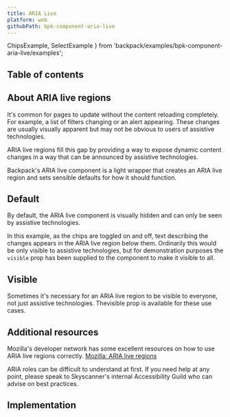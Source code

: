 ```yaml
---
title: ARIA Live
platform: web
githubPath: bpk-component-aria-live
---
```



  ChipsExample,
  SelectExample
} from 'backpack/examples/bpk-component-aria-live/examples';


## Table of contents

## About ARIA live regions

It's common for pages to update without the content reloading completely. For example, a list of filters changing or an alert appearing. These changes are usually visually apparent but may not be obvious to users of assistive technologies.

ARIA live regions fill this gap by providing a way to expose dynamic content changes in a way that can be announced by assistive technologies.

Backpack's ARIA live component is a light wrapper that creates an ARIA live region and sets sensible defaults for how it should function.

## Default

By default, the ARIA live component is visually hidden and can only be seen by assistive technologies.

In this example, as the chips are toggled on and off, text describing the changes appears in the ARIA live region below them. Ordinarily this would be only visible to assistive technologies, but for demonstration purposes the `visible` prop has been supplied to the component to make it visible to all.

<PresentationBlock>
  <ChipsExample />
</PresentationBlock>

## Visible

Sometimes it's necessary for an ARIA live region to be visible to everyone, not just assistive technologies. Thevisible prop is available for these use cases.

<PresentationBlock>
  <SelectExample />
</PresentationBlock>

## Additional resources

Mozilla's developer network has some excellent resources on how to use ARIA live regions correctly. [Mozilla: ARIA live regions](https://developer.mozilla.org/en-US/docs/Web/Accessibility/ARIA/ARIA_Live_Regions)

ARIA roles can be difficult to understand at first. If you need help at any point, please speak to Skyscanner's internal Accessibility Guild who can advise on best practices.

## Implementation

<Readme />
